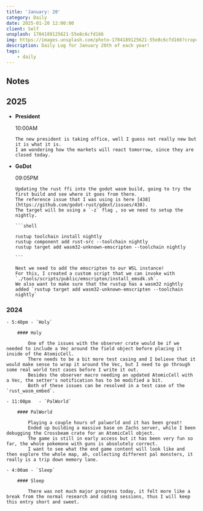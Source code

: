 ```yaml
---
title: 'January: 20'
category: Daily
date: 2025-01-20 12:00:00
client: Self
unsplash: 1704189125621-55e8c6cfd166
img: https://images.unsplash.com/photo-1704189125621-55e8c6cfd166?crop=entropy&cs=srgb&fm=jpg&ixid=MnwzNjM5Nzd8MHwxfHJhbmRvbXx8fHx8fHx8fDE2ODE3NDg2ODY&ixlib=rb-4.0.3&q=85
description: Daily Log for January 20th of each year!
tags:
    - daily
---
```



<Adsense />

## Notes

## 2025

-   **President**

    10:00AM

        The new president is taking office, well I guess not really new but it is what it is.
        I am wondering how the markets will react tomorrow, since they are closed today.

-   **GoDot**

    09:05PM

        Updating the rust ffi into the godot wasm build, going to try the first build and see where it goes from there.
        The reference issue that I was using is here [438](https://github.com/godot-rust/gdext/issues/438).
        The target will be using a `-z` flag , so we need to setup the nightly.

        ```shell

        rustup toolchain install nightly
        rustup component add rust-src --toolchain nightly
        rustup target add wasm32-unknown-emscripten --toolchain nightly

        ```

        Next we need to add the emscripten to our WSL instance!
        For this, I created a custom script that we can invoke with `./tools/scripts/public/emscripten/install_emsdk.sh`.
        We also want to make sure that the rustup has a wasm32 nightly added `rustup target add wasm32-unknown-emscripten --toolchain nightly` 



### 2024

    - 5:40pm - `Holy`

        #### Holy

            One of the issues with the observer crate would be if we needed to include a Vec around the field object before placing it inside of the AtomicCell.
            There needs to be a bit more test casing and I believe that it would make sense to wrap it around the Vec, but I need to go through some real world test cases before I write it out.
            Besides the observer macro needing an updated AtomicCell with a Vec, the setter's notification has to be modified a bit. 
            Both of these issues can be resolved in a test case of the `rust_wasm_embed`.

    - 11:00pm   - `PalWorld`

        #### PalWorld
            
            Playing a couple hours of palworld and it has been great!
            Ended up building a massive base on Zachs server, while I been debugging the Crossbeam crate for an AtomicCell object.
            The game is still in early access but it has been very fun so far, the whole pokemone with guns is absolutely correct.
            I want to see what the end game content will look like and then explore the whole map, ah, collecting different pal monsters, it really is a trip down memory lane.

    - 4:00am - `Sleep`

        #### Sleep

            There was not much major progress today, it felt more like a break from the normal research and coding sessions, thus I will keep this entry short and sweet.